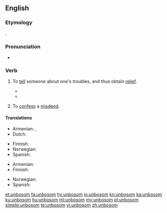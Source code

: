 {{was wotd|2009|July|18}}
==English==

===Etymology===
{{prefix|un|bosom|gloss2=the seat of emotions|lang=en}}.

===Pronunciation===
* {{a|UK|US}} {{IPA|/ʌnˈbʊz.əm/|/ˌʌnˈbʊz.əm/|lang=en}}

===Verb===
{{en-verb}}
{{rfquote|lang=en}}

# {{context|archaic|lang=en}} To [[tell]] someone about one's troubles, and thus obtain [[relief]].
#* {{quote-book
    | year = 1594
    | first = Willam
    | last = Shakespeare
    | authorlink = William Shakespeare
    | title = {{w|Love's Labour's Lost}}
    | section = act V, scene 2, line 2040
    | passage = Their several counsels they '''unbosom''' shall<br />To loves mistook, and so be mock'd withal<br />Upon the next occasion that we meet,<br />With visages displayed, to talk and greet.
}}
#* {{quote-book
    | year = 1953
    | first = Samuel
    | last = Beckett
    | authorlink = Samuel Beckett
    | title = [[w:Watt (novel)|Watt]]
    | publisher = Olympia Press
    | location = Paris
    | ol = 16635912M
    | passage = Watt was not the first to whom Mr Graves had '''unbosomed''' himself, in this connexion. For he had '''unbosomed''' himself to Arsene, many years before...
}}
# {{context|archaic|lang=en}} To [[confess]] a [[misdeed]].

====Translations====
{{trans-top|to tell about one's troubles}}
* Armenian: {{t|hy|սիրտը բանալ|tr=sirtë banal}},  {{t|hy|զգացմունքները զեղել|tr=zgac’munk’nerë zeġel}}
* Dutch: {{t+|nl|ontboezemen}}
{{trans-mid}}
* Finnish: {{t+|fi|purkaa|alt=purkaa sydäntään}}
* Norwegian: {{t|no|lette sitt hjerte}}
* Spanish: {{t|es|desahogarse}}
{{trans-bottom}}

{{trans-top|to confess a misdeed}}
* Armenian: {{t|hy|խոստովանել|tr=xostovanel}}
* Finnish: {{t+|fi|purkaa|alt=purkaa sydämensä}}
{{trans-mid}}
* Norwegian: {{t|no|lette sitt hjerte}}
* Spanish: {{t+|es|confesar}}
{{trans-bottom}}

[[et:unbosom]]
[[fa:unbosom]]
[[hy:unbosom]]
[[io:unbosom]]
[[kn:unbosom]]
[[ka:unbosom]]
[[ku:unbosom]]
[[hu:unbosom]]
[[ml:unbosom]]
[[my:unbosom]]
[[pl:unbosom]]
[[simple:unbosom]]
[[te:unbosom]]
[[vi:unbosom]]
[[zh:unbosom]]